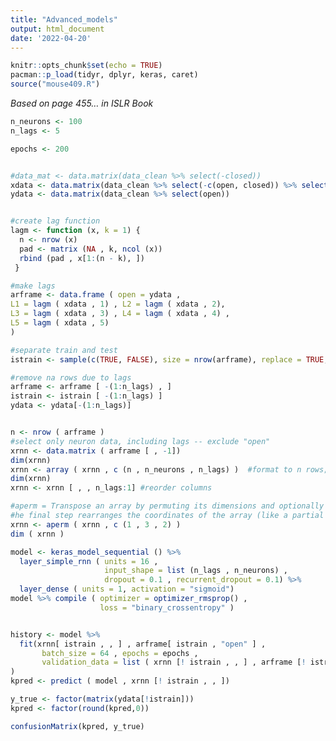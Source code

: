 ```yaml
---
title: "Advanced_models"
output: html_document
date: '2022-04-20'
---
```


```r
knitr::opts_chunk$set(echo = TRUE)
pacman::p_load(tidyr, dplyr, keras, caret)
source("mouse409.R")
```

*Based on page 455... in ISLR Book*

```r
n_neurons <- 100
n_lags <- 5

epochs <- 200


#data_mat <- data.matrix(data_clean %>% select(-closed))
xdata <- data.matrix(data_clean %>% select(-c(open, closed)) %>% select(1:3))
ydata <- data.matrix(data_clean %>% select(open))


#create lag function
lagm <- function (x, k = 1) {
  n <- nrow (x)
  pad <- matrix (NA , k, ncol (x))
  rbind (pad , x[1:(n - k), ])
 }

#make lags
arframe <- data.frame ( open = ydata ,
L1 = lagm ( xdata , 1) , L2 = lagm ( xdata , 2),
L3 = lagm ( xdata , 3) , L4 = lagm ( xdata , 4) ,
L5 = lagm ( xdata , 5)
)

#separate train and test
istrain <- sample(c(TRUE, FALSE), size = nrow(arframe), replace = TRUE, prob = c(.7,.3))

#remove na rows due to lags
arframe <- arframe [ -(1:n_lags) , ]
istrain <- istrain [ -(1:n_lags) ]
ydata <- ydata[-(1:n_lags)]


n <- nrow ( arframe )
#select only neuron data, including lags -- exclude "open"
xrnn <- data.matrix ( arframe [ , -1])
dim(xrnn)
xrnn <- array ( xrnn , c (n , n_neurons , n_lags) )  #format to n rows; number of neurons columns; number of lags layers
dim(xrnn)
xrnn <- xrnn [ , , n_lags:1] #reorder columns 

#aperm = Transpose an array by permuting its dimensions and optionally resizing it.
#he final step rearranges the coordinates of the array (like a partial transpose) into the format that the RNN module in keras expects
xrnn <- aperm ( xrnn , c (1 , 3 , 2) )
dim ( xrnn )

model <- keras_model_sequential () %>%
  layer_simple_rnn ( units = 16 , 
                     input_shape = list (n_lags , n_neurons) ,
                     dropout = 0.1 , recurrent_dropout = 0.1) %>%
  layer_dense ( units = 1, activation = "sigmoid")
model %>% compile ( optimizer = optimizer_rmsprop() ,
                    loss = "binary_crossentropy" )


history <- model %>% 
  fit(xrnn[ istrain , , ] , arframe[ istrain , "open" ] ,
       batch_size = 64 , epochs = epochs ,
       validation_data = list ( xrnn [! istrain , , ] , arframe [! istrain , "open" ])
)
kpred <- predict ( model , xrnn [! istrain , , ])

y_true <- factor(matrix(ydata[!istrain]))
kpred <- factor(round(kpred,0))

confusionMatrix(kpred, y_true)

```



